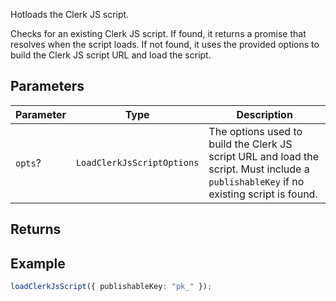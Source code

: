 Hotloads the Clerk JS script.

Checks for an existing Clerk JS script. If found, it returns a promise
that resolves when the script loads. If not found, it uses the provided options to
build the Clerk JS script URL and load the script.

## Parameters

| Parameter | Type                       | Description                                                                                                                            |
| --------- | -------------------------- | -------------------------------------------------------------------------------------------------------------------------------------- |
| `opts`?   | `LoadClerkJsScriptOptions` | The options used to build the Clerk JS script URL and load the script. Must include a `publishableKey` if no existing script is found. |

## Returns

## Example

```ts
loadClerkJsScript({ publishableKey: "pk_" });
```
